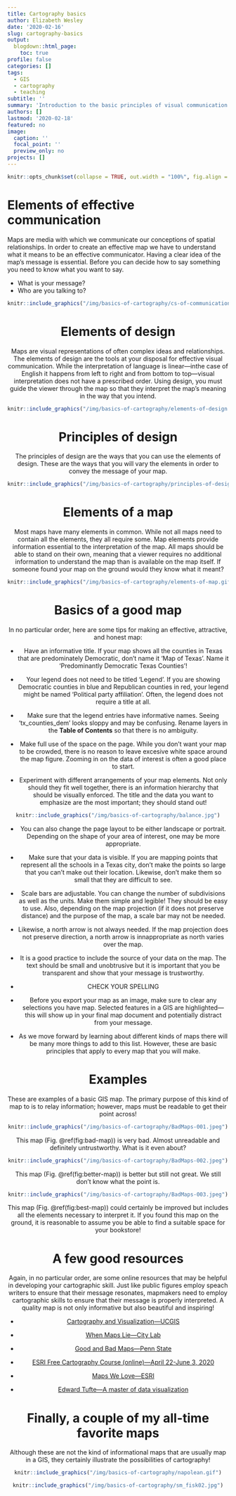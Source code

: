 ```yaml
---
title: Cartography basics
author: Elizabeth Wesley
date: '2020-02-16'
slug: cartography-basics
output:
  blogdown::html_page:
    toc: true
profile: false
categories: []
tags:
  - GIS
  - cartography
  - teaching
subtitle: ''
summary: 'Introduction to the basic principles of visual communication and their application to effective mapmaking.'
authors: []
lastmod: '2020-02-18'
featured: no
image:
  caption: ''
  focal_point: ''
  preview_only: no
projects: []
---
```


```r
knitr::opts_chunk$set(collapse = TRUE, out.width = "100%", fig.align = "center")
```

# **Elements of effective communication**

Maps are media with which we communicate our conceptions of spatial relationships. In order to create an effective map we have to understand what it means to be an effective communicator. Having a clear idea of the map's message is essential. Before you can decide how to say something you need to know what you want to say. 

* What is your message? 
* Who are you talking to?

<center>
```r
knitr::include_graphics("/img/basics-of-cartography/cs-of-communication.jpg")
```


# **Elements of design**

Maps are visual representations of often complex ideas and relationships. The elements of design are the tools at your disposal for effective visual communication. While the interpretation of language is linear---inthe case of English it happens from left to right and from bottom to top---visual interpretation does not have a prescribed order. Using design, you must guide the viewer through the map so that they interpret the map's meaning in the way that you intend.

<center>
```r

knitr::include_graphics("/img/basics-of-cartography/elements-of-design.jpg")
```

# **Principles of design**

The principles of design are the ways that you can use the elements of design. These are the ways that you will vary the elements in order to convey the message of your map.

<center>
```r

knitr::include_graphics("/img/basics-of-cartography/principles-of-design.jpg")
```

# **Elements of a map**

Most maps have many elements in common. While not all maps need to contain all the elements, they all require some. Map elements provide information essential to the interpretation of the map. All maps should be able to stand on their own, meaning that a viewer requires no additional information to understand the map than is available on the map itself. If someone found your map on the ground would they know what it meant?

<center>
```r

knitr::include_graphics("/img/basics-of-cartography/elements-of-map.gif")
```

# **Basics of a good map**

In no particular order, here are some tips for making an effective, attractive, and honest map:

* Have an informative title. If your map shows all the counties in Texas that are predominately Democratic, don't name it 'Map of Texas'. Name it 'Predominantly Democratic Texas Counties'!

* Your legend does not need to be titled 'Legend'. If you are showing Democratic counties in blue and Republican counties in red, your legend might be named 'Political party affiliation'. Often, the legend does not require a title at all.

* Make sure that the legend entries have informative names. Seeing 'tx_counties_dem' looks sloppy and may be confusing. Rename layers in the **Table of Contents** so that there is no ambiguity.

* Make full use of the space on the page. While you don't want your map to be crowded, there is no reason to leave excesive white space around the map figure. Zooming in on the data of interest is often a good place to start.

* Experiment with different arrangements of your map elements. Not only should they fit well together, there is an information hierarchy that should be visually enforced. The title and the data you want to emphasize are the most important; they should stand out!

```r
knitr::include_graphics("/img/basics-of-cartography/balance.jpg")
```

* You can also change the page layout to be either landscape or portrait. Depending on the shape of your area of interest, one may be more appropriate.

* Make sure that your data is visible. If you are mapping points that represent all the schools in a Texas city, don't make the points so large that you can't make out their location. Likewise, don't make them so small that they are difficult to see.

* Scale bars are adjustable. You can change the number of subdivisions as well as the units. Make them simple and legible! They should be easy to use. Also, depending on the map projection (if it does not preserve distance) and the purpose of the map, a scale bar may not be needed.

* Likewise, a north arrow is not always needed. If the map projection does not preserve direction, a north arrow is innappropriate as north varies over the map.

* It is a good practice to include the source of your data on the map. The text should be small and unobtrusive but it is important that you be transparent and show that your message is trustworthy.

* CHECK YOUR SPELLING

* Before you export your map as an image, make sure to clear any selections you have map. Selected features in a GIS are highlighted---this will show up in your final map document and potentially distract from your message.

* As we move forward by learning about different kinds of maps there will be many more things to add to this list. However, these are basic principles that apply to every map that you will make.

# **Examples**

These are examples of a basic GIS map. The primary purpose of this kind of map to is to relay information; however, maps must be readable to get their point across! 

```r
knitr::include_graphics("/img/basics-of-cartography/BadMaps-001.jpeg")
```
This map (Fig. \@ref(fig:bad-map)) is very bad. Almost unreadable and definitely untrustworthy. What is it even about?

```r
knitr::include_graphics("/img/basics-of-cartography/BadMaps-002.jpeg")
```
This map (Fig. \@ref(fig:better-map)) is better but still not great. We still don't know what the point is.

```r
knitr::include_graphics("/img/basics-of-cartography/BadMaps-003.jpeg")
```
This map (Fig. \@ref(fig:best-map)) could certainly be improved but includes all the elements necessary to interpret it. If you found this map on the ground, it is reasonable to assume you be able to find a suitable space for your bookstore!

# **A few good resources**

Again, in no particular order, are some online resources that may be helpful in developing your cartographic skill. Just like public figures employ speach writers to ensure that their message resonates, mapmakers need to employ cartographic skills to ensure that their message is properly interpreted. A quality map is not only informative but also beautiful and inspiring!

* [Cartography and Visualization---UCGIS](https://gistbok.ucgis.org/knowledge-area/cartography-and-visualization)

* [When Maps Lie---City Lab](https://www.citylab.com/design/2015/06/when-maps-lie/396761/)

* [Good and Bad Maps---Penn State](https://sites.psu.edu/swabmaps/2014/03/28/good-and-bad-maps/)

* [ESRI Free Cartography Course (online)---April 22-June 3, 2020](https://www.esri.com/training/catalog/596e584bb826875993ba4ebf/cartography/?adumkts=gbd&aduse=education&aduin=higher_ed&aduc=pr&utm_Source=social&aduca=GBD17higher_ed_mooc_carto&aduco=RegisterCarto_ArcNews&adut=August_2017)

* [Maps We Love---ESRI](https://www.esri.com/en-us/maps-we-love/overview)

* [Edward Tufte---A master of data visualization](https://www.edwardtufte.com/tufte/)

# **Finally, a couple of my all-time favorite maps**

Although these are not the kind of informational maps that are usually map in a GIS, they certainly illustrate the possibilities of cartography!

```r
knitr::include_graphics("/img/basics-of-cartography/napolean.gif")
```

```r
knitr::include_graphics("/img/basics-of-cartography/sm_fisk02.jpg")
```

